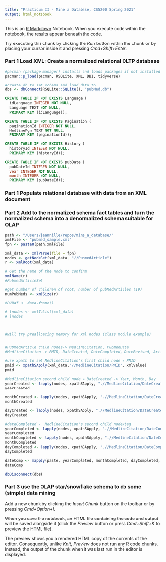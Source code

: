 ```yaml
---
title: "Practicum II - Mine a Database, CS5200 Spring 2021"
output: html_notebook
---
```


This is an [R Markdown](http://rmarkdown.rstudio.com) Notebook. When you execute code within the notebook, the results appear beneath the code. 

Try executing this chunk by clicking the *Run* button within the chunk or by placing your cursor inside it and pressing *Cmd+Shift+Enter*. 


### Part 1 Load XML: Create a normalized relational OLTP database
```r
#pacman (package manager) installs and loads packages if not installed
pacman::p_load(pacman, RSQLite, XML, DBI, tidyverse)

#create db to set schema and load data to
dbs <- dbConnect(RSQLite::SQLite(), "pubMed.db")

```



```sql

CREATE TABLE IF NOT EXISTS Language (
  idLanguage INTEGER NOT NULL,
  Language TEXT NOT NULL,
  PRIMARY KEY (idLanguage));

```


```sql

CREATE TABLE IF NOT EXISTS Pagination (
  paginationId INTEGER NOT NULL,
  MedlinePgn TEXT NOT NULL,
  PRIMARY KEY (paginationId));

```

```sql

CREATE TABLE IF NOT EXISTS History (
  historyId INTEGER NOT NULL,
  PRIMARY KEY (historyId));

```


```sql

CREATE TABLE IF NOT EXISTS pubDate (
  pubDateId INTEGER NOT NULL,
  year INTEGER NOT NULL, 
  month INTEGER NOT NULL,
  PRIMARY KEY (pubDateId));

```


### Part 1 Populate relational database with data from an XML document
### Part 2 Add to the normalized schema fact tables and turn the normalized schema into a denormalized schema suitable for OLAP


```r

path <- "/Users/jeannille/repos/mine_a_database/"
xmlFile <- "pubmed_sample.xml"
fpn <- paste0(path,xmlFile)

xml_data <- xmlParse(file = fpn)
nodes <- getNodeSet(xml_data, "//PubmedArticle") 
r <- xmlRoot(xml_data)

# Get the name of the node to confirm
xmlName(r)
#PubmedArticleSet

#get number of children of root, number of pubMedArticles (19)
numPubMeds <- xmlSize(r)

#PUBdf <- data.frame()

# lnodes <- xmlToList(xml_data)
# lnodes




```


```r

#will try prealloacing memory for xml nodes (class module example)


#PubmedArticle child nodes-> MedlineCitation, PubmedData
#MedlineCitation -> PMID, DateCreated, DateCompleted, DateRevised, Article, MedlineJournalnfo, OtherID, KeywordList

#use xpath to set MedlineCitation's first child node = PMID
pmid <- xpathSApply(xml_data,"//MedlineCitation/PMID", xmlValue)
pmid

#MedlineCitation second child node = DateCreated -> Year, Month, Day
yearCreated <- lapply(nodes, xpathSApply, ".//MedlineCitation/DateCreated/Year/node()", xmlValue)
yearCreated

monthCreated <- lapply(nodes, xpathSApply, ".//MedlineCitation/DateCreated/Month", xmlValue)
monthCreated

dayCreated <- lapply(nodes, xpathSApply, ".//MedlineCitation/DateCreated/Day", xmlValue)
dayCreated


```


```r
#dateCompleted -  MedlineCitation's second child node/tag
yearCompleted <- lapply(nodes, xpathSApply, ".//MedlineCitation/DateCompleted/Year", xmlValue)
yearCompleted
monthCompleted <- lapply(nodes, xpathSApply, ".//MedlineCitation/DateCompleted//Month", xmlValue)
monthCompleted
dayCompleted <- lapply(nodes, xpathSApply, ".//MedlineCitation/DateCompleted/Day", xmlValue)
dayCompleted

dateComp <- mapply(paste, yearCompleted, monthCompleted, dayCompleted, collapse = "")
dateComp

```



```r

dbDisconnect(dbs)

```


### Part 3 use the OLAP star/snowflake schema to do some (simple) data mining


Add a new chunk by clicking the *Insert Chunk* button on the toolbar or by pressing *Cmd+Option+I*.

When you save the notebook, an HTML file containing the code and output will be saved alongside it (click the *Preview* button or press *Cmd+Shift+K* to preview the HTML file). 

The preview shows you a rendered HTML copy of the contents of the editor. Consequently, unlike *Knit*, *Preview* does not run any R code chunks. Instead, the output of the chunk when it was last run in the editor is displayed.

